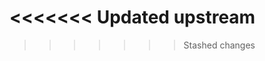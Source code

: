 



<<<<<<< Updated upstream
=======

>>>>>>> Stashed changes
<!-- 
<Input.password errorword="长度为8—16个字符" forceword="" />

<Input.phone reg={/^[1]([3-9])[0-9]{9}$/} /> 

<Input.search prefix icon={'eye-on'} /> 

<Input.prefixPassword 
  errorword="长度为8—16个字符" 
  forceword="" 
/>

<Input.prefix
  icon={'eye-on'}
/>


<Input.prefix
  clear
  icon={'eye-on'}
  type='text'
  maxLength={4}
  >
  <span>头部信息</span>
</Input.prefix> 

<Input.suffix
  clear
  icon={'eye-on'}
  type='text'
  maxLength={4}
  placeholder='验证码'
  value={'天下第一'}
  onChange={()=>{
    console.log('aa')
  }}>
  <Image src='https://aotu.io/img.png' />
</Input.suffix>


<Input addonBefore="Http://" addonAfter=".com" defaultValue="mysite" />

<Input addonAfter={<Icon kind="setting" />} defaultValue="mysite" />

<Input.Password placeholder="input password" />

<Input.Search
  placeholder="input search text"
  enterButton="Search"
  size="large"
  onSearch={value => console.log(value)}
  loading
/>

<Input.TextArea 
  placeholder="textarea with clear icon" 
  allowClear 
  onChange={onChange} />

JqbInput.password

icon 是定义左边的样式 -->

<!-- 
  按照UI来制作，UI中都有icon，但是不能写死，
  给他一个prefix前缀，如果要用icon，就在使用的时候写
  扩展性更高
 -->
